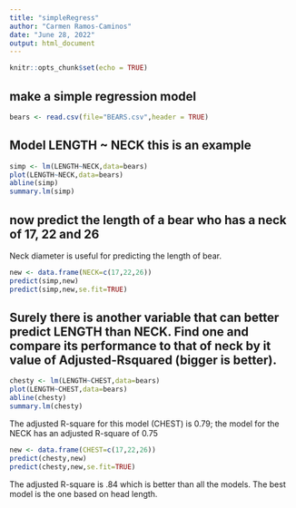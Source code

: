 ```yaml
---
title: "simpleRegress"
author: "Carmen Ramos-Caminos"
date: "June 28, 2022"
output: html_document
---
```


```r
knitr::opts_chunk$set(echo = TRUE)
```

## make a simple regression model

```r
bears <- read.csv(file="BEARS.csv",header = TRUE)
```

## Model LENGTH ~ NECK  this is an example  

```r
simp <- lm(LENGTH~NECK,data=bears)
plot(LENGTH~NECK,data=bears)
abline(simp)
summary.lm(simp)
```
  
## now predict the length of a bear who has a neck of 17, 22 and 26  

Neck diameter is useful for predicting the length of bear.


```r
new <- data.frame(NECK=c(17,22,26))
predict(simp,new)
predict(simp,new,se.fit=TRUE)
```
## Surely there is another variable that can better predict LENGTH than NECK. Find one and compare its performance to that of neck by it value of Adjusted-Rsquared (bigger is better). 

```r
chesty <- lm(LENGTH~CHEST,data=bears)
plot(LENGTH~CHEST,data=bears)
abline(chesty)
summary.lm(chesty)
```
  
The adjusted R-square for this model (CHEST) is 0.79; the model for the NECK has an adjusted R-square of 0.75

```r
new <- data.frame(CHEST=c(17,22,26))
predict(chesty,new)
predict(chesty,new,se.fit=TRUE)
```
  


The adjusted R-square is .84 which is better than all the models. The best model is the one based on head length. 